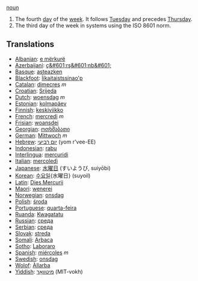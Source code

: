 [[noun]]

#The fourth [[day]] of the [[week]].  It follows [[Tuesday]] and precedes [[Thursday]].
#The third day of the week in systems using the ISO 8601 norm.
==Translations==
*[[Albanian]]: [[e mërkurë]]
*[[Azerbaijani]]: [[ç&#601;rş&#601;nb&#601;]]
*[[Basque]]: [[asteazken]]
*[[Blackfoot]]: [[Ííkaitaistssinao'p]]
*[[Catalan]]: [[dimecres]] ''m''
*[[Croatian]]: [[Srijeda]]
*[[Dutch]]: [[woensdag]] ''m''
*[[Estonian]]: [[kolmapäev]]
*[[Finnish]]: [[keskiviikko]]
*[[French]]: [[mercredi]] ''m''
*[[Frisian]]: [[woansdei]]
*[[Georgian]]: [[ოთხშაბათი]]
*[[German]]: [[Mittwoch]] ''m''
*[[Hebrew]]: [[יום רביעי]] (yom r'vee-EE)
*[[Indonesian]]: [[rabu]]
*[[Interlingua]]: [[mercuridi]]
*[[Italian]]: [[mercoledì]]
*[[Japanese]]: [[水曜日]] (すいようび, suiyōbi)
*[[Korean]]: [[수요일]]{水曜日} (suyoil)
*[[Latin]]: [[Dies Mercurii]]
*[[Maori]]: [[wenerei]]
*[[Norwegian]]: [[onsdag]]
*[[Polish]]: [[środa]]
*[[Portuguese]]: [[quarta-feira]]
*[[Ruanda]]: [[Kwagatatu]]
*[[Russian]]: [[среда]]
*[[Serbian]]: [[среда]]
*[[Slovak]]: [[streda]]
*[[Somali]]: [[Arbaca]]
*[[Sotho]]: [[Laboraro]]
*[[Spanish]]: [[miércoles]] ''m''
*[[Swedish]]: [[onsdag]]
*[[Wolof]]: [[Àllarba]]
*[[Yiddish]]: [[מיטוואָך]] (MIT-vokh)